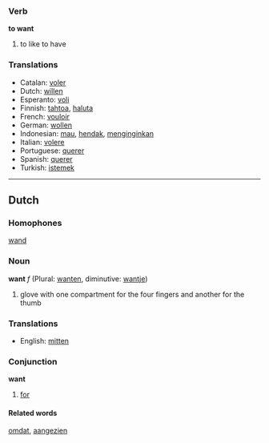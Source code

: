 ===Verb===
'''to want'''

# to like to have

===Translations===
*Catalan: [[voler]]
*Dutch: [[willen]]
*Esperanto: [[voli]]
*Finnish: [[tahtoa]], [[haluta]]
*French: [[vouloir]]
*German: [[wollen]]
*Indonesian: [[mau]], [[hendak]], [[ingin|menginginkan]]
*Italian: [[volere]]
*Portuguese: [[querer]]
*Spanish: [[querer]]
*Turkish: [[istemek]]

----

==Dutch==
===Homophones===
[[wand]]

===Noun===
'''want''' ''f'' (Plural: [[wanten]], diminutive: [[wantje]])

# glove with one compartment for the four fingers and another for the thumb

===Translations===
*English: [[mitten]]

===Conjunction===
'''want'''

# [[for]]

====Related words====
[[omdat]], [[aangezien]]